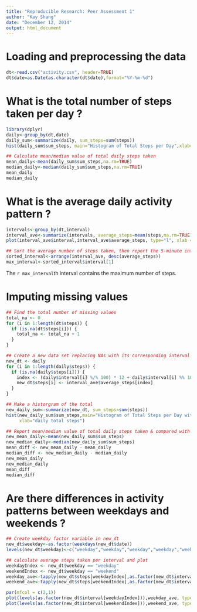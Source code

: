 ```yaml
---
title: "Reproducible Research: Peer Assessment 1"
author: "Kay Shang"
date: "December 12, 2014"
output: html_document
---
```


# Loading and preprocessing the data
```r
dt<-read.csv("activity.csv", header=TRUE)
dt$date=as.Date(as.character(dt$date),format="%Y-%m-%d")
```

# What is the total number of steps taken per day ?
```r
library(dplyr)
daily<-group_by(dt,date)
daily_sum<-summarize(daily, sum_steps=sum(steps))
hist(daily_sum$sum_steps, main="Histogram of Total Steps per Day",xlab="daily total steps")
```

```r
## Calculate mean/median value of total daily steps taken
mean_daily<-mean(daily_sum$sum_steps,na.rm=TRUE)
median_daily<-median(daily_sum$sum_steps,na.rm=TRUE)
mean_daily
median_daily
```

# What is the average daily activity pattern ?
```r
intervals<-group_by(dt,interval)
interval_ave<-summarize(intervals, average_steps=mean(steps,na.rm=TRUE))
plot(interval_ave$interval,interval_ave$average_steps, type="l", xlab ="interval", ylab ="average steps taken")
```


```r
## Sort the average number of steps taken, then report the 5-minute interval contains maximum number
sorted_interval<-arrange(interval_ave, desc(average_steps))
max_interval<-sorted_interval$interval[1]
```

The `r max_interval`th interval contains the maximum number of steps.

# Imputing missing values

```r
## Find the total number of missing values
total_na <- 0
for (i in 1:length(dt$steps)) {
  if (is.na(dt$steps[i])) {
    total_na <- total_na + 1
  }
}
```


```r
## Create a new data set replacing NAs with its corresponding interval mean
new_dt <- daily
for (i in 1:length(daily$steps)) {
  if (is.na(daily$steps[i])) {
    index <- (daily$interval[i] %/% 100) * 12 + daily$interval[i] %% 100 / 5 +1
    new_dt$steps[i] <- interval_ave$average_steps[index]
  }
}
```


```r
## Make a historgram of the total
new_daily_sum<-summarize(new_dt, sum_steps=sum(steps))
hist(new_daily_sum$sum_steps,main="Histogram of Total Steps per Day with NAs Replaced",
     xlab="daily total steps")
```


```r
## Report mean/median value of total daily steps taken & compared with previous mean/median
new_mean_daily<-mean(new_daily_sum$sum_steps)
new_median_daily<-median(new_daily_sum$sum_steps)
mean_diff <- new_mean_daily - mean_daily
median_diff <- new_median_daily - median_daily
new_mean_daily
new_median_daily
mean_diff
median_diff
```

# Are there differences in activity patterns between weekdays and weekends ?

```r
## Create weekday factor variable in new_dt
new_dt$weekday<-as.factor(weekdays(new_dt$date))
levels(new_dt$weekday)<-c("weekday","weekday","weekday","weekday","weekday","weekend","weekend")
```


```r
## calculate average steps taken per interval and plot
weekdayIndex <- new_dt$weekday == "weekday"
weekendIndex <- new_dt$weekday == "weekend"
weekday_ave<-tapply(new_dt$steps[weekdayIndex],as.factor(new_dt$interval[weekdayIndex]),mean)
weekend_ave<-tapply(new_dt$steps[weekendIndex],as.factor(new_dt$interval[weekendIndex]),mean)

par(mfcol = c(2,1))
plot(levels(as.factor(new_dt$interval[weekdayIndex])),weekday_ave, type="l", xlab ="interval", ylab ="WeekDay average steps taken")
plot(levels(as.factor(new_dt$interval[weekendIndex])),weekend_ave, type="l", xlab ="interval", ylab ="WeekEnd average steps taken")
```          

